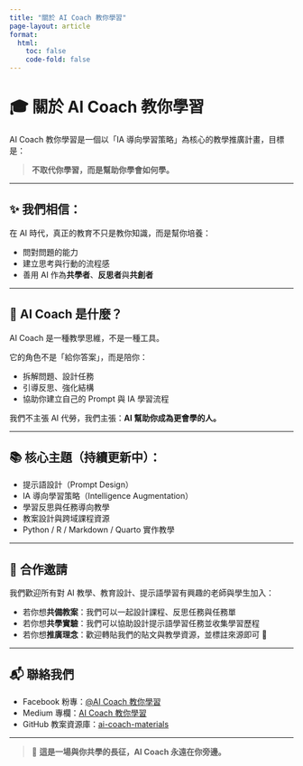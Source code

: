 ---
title: "關於 AI Coach 教你學習"
page-layout: article
format:
  html:
    toc: false
    code-fold: false
---

# 🎓 關於 AI Coach 教你學習

AI Coach 教你學習是一個以「IA 導向學習策略」為核心的教學推廣計畫，目標是：

> **不取代你學習，而是幫助你學會如何學。**

---

## ✨ 我們相信：

在 AI 時代，真正的教育不只是教你知識，而是幫你培養：

- 問對問題的能力
- 建立思考與行動的流程感
- 善用 AI 作為**共學者**、**反思者**與**共創者**

---

## 🧠 AI Coach 是什麼？

AI Coach 是一種教學思維，不是一種工具。

它的角色不是「給你答案」，而是陪你：

- 拆解問題、設計任務
- 引導反思、強化結構
- 協助你建立自己的 Prompt 與 IA 學習流程

我們不主張 AI 代勞，我們主張：**AI 幫助你成為更會學的人。**

---

## 📚 核心主題（持續更新中）：

- 提示語設計（Prompt Design）
- IA 導向學習策略（Intelligence Augmentation）
- 學習反思與任務導向教學
- 教案設計與跨域課程資源
- Python / R / Markdown / Quarto 實作教學

---

## 🤝 合作邀請

我們歡迎所有對 AI 教學、教育設計、提示語學習有興趣的老師與學生加入：

- 若你想**共備教案**：我們可以一起設計課程、反思任務與任務單
- 若你想**共學實驗**：我們可以協助設計提示語學習任務並收集學習歷程
- 若你想**推廣理念**：歡迎轉貼我們的貼文與教學資源，並標註來源即可 🙌

---

## 📬 聯絡我們

- Facebook 粉專：[@AI Coach 教你學習](https://www.facebook.com/profile.php?id=61574504810303)
- Medium 專欄：[AI Coach 教你學習](https://medium.com/@bigflowerfrancis)
- GitHub 教案資源庫：[ai-coach-materials](https://github.com/bigflowerfrancis/ai-coach-materials)

---

> 🌱 **這是一場與你共學的長征，AI Coach 永遠在你旁邊。**